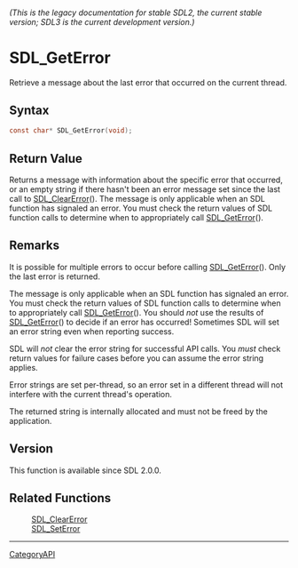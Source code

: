 ====== (This is the legacy documentation for stable SDL2, the current stable version; SDL3 is the current development version.) ======
= SDL_GetError =

Retrieve a message about the last error that occurred on the current thread.

== Syntax ==

<syntaxhighlight lang='c'>
const char* SDL_GetError(void);
</syntaxhighlight>

== Return Value ==

Returns a message with information about the specific error that occurred,
or an empty string if there hasn't been an error message set since the last
call to [[SDL_ClearError]](). The message is only applicable when an SDL
function has signaled an error. You must check the return values of SDL
function calls to determine when to appropriately call [[SDL_GetError]]().

== Remarks ==

It is possible for multiple errors to occur before calling
[[SDL_GetError]](). Only the last error is returned.

The message is only applicable when an SDL function has signaled an error.
You must check the return values of SDL function calls to determine when to
appropriately call [[SDL_GetError]](). You should ''not'' use the results
of [[SDL_GetError]]() to decide if an error has occurred! Sometimes SDL
will set an error string even when reporting success.

SDL will ''not'' clear the error string for successful API calls. You
''must'' check return values for failure cases before you can assume the
error string applies.

Error strings are set per-thread, so an error set in a different thread
will not interfere with the current thread's operation.

The returned string is internally allocated and must not be freed by the
application.

== Version ==

This function is available since SDL 2.0.0.

== Related Functions ==

:[[SDL_ClearError]]
:[[SDL_SetError]]

----
[[CategoryAPI]]



